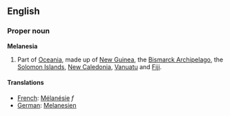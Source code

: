 ==English==

===Proper noun===
'''Melanesia'''
# Part of [[Oceania]], made up of [[New Guinea]], the [[Bismarck Archipelago]], the [[Solomon Islands]], [[New Caledonia]], [[Vanuatu]] and [[Fiji]].

====Translations====

*[[French]]: [[Mélanésie]] ''f''
*[[German]]: [[Melanesien]]